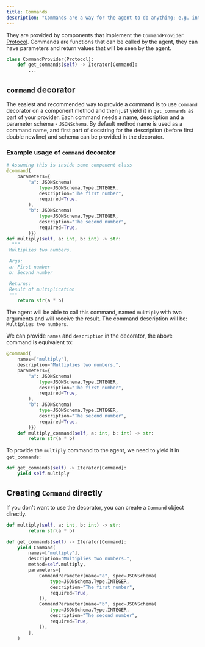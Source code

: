 ```yaml
---
title: Commands
description: "Commands are a way for the agent to do anything; e.g. interact with the user or APIs and use tools."
---
```


 They are provided by components that implement the `CommandProvider` [<Icon icon="gear" iconType="solid"/> Protocol](/classic/forge/components/protocols). Commands are functions that can be called by the agent, they can have parameters and return values that will be seen by the agent.

```py
class CommandProvider(Protocol):
    def get_commands(self) -> Iterator[Command]:
        ...
```

## `command` decorator

The easiest and recommended way to provide a command is to use `command` decorator on a component method and then just yield it in `get_commands` as part of your provider. Each command needs a name, description and a parameter schema - `JSONSchema`. By default method name is used as a command name, and first part of docstring for the description (before first double newline) and schema can be provided in the decorator.

### Example usage of `command` decorator

```py
# Assuming this is inside some component class
@command(
    parameters={
        "a": JSONSchema(
            type=JSONSchema.Type.INTEGER,
            description="The first number",
            required=True,
        ),
        "b": JSONSchema(
            type=JSONSchema.Type.INTEGER,
            description="The second number",
            required=True,
        )})
def multiply(self, a: int, b: int) -> str:
  """
 Multiplies two numbers.

 Args:
 a: First number
 b: Second number

 Returns:
 Result of multiplication
 """
    return str(a * b)
```

The agent will be able to call this command, named `multiply` with two arguments and will receive the result. The command description will be: `Multiplies two numbers.`

We can provide `names` and `description` in the decorator, the above command is equivalent to:

```py
@command(
    names=["multiply"],
    description="Multiplies two numbers.",
    parameters={
        "a": JSONSchema(
            type=JSONSchema.Type.INTEGER,
            description="The first number",
            required=True,
        ),
        "b": JSONSchema(
            type=JSONSchema.Type.INTEGER,
            description="The second number",
            required=True,
        )})
    def multiply_command(self, a: int, b: int) -> str:
        return str(a * b)
```

To provide the `multiply` command to the agent, we need to yield it in `get_commands`:

```py
def get_commands(self) -> Iterator[Command]:
    yield self.multiply
```

## Creating `Command` directly

If you don't want to use the decorator, you can create a `Command` object directly.

```py
def multiply(self, a: int, b: int) -> str:
        return str(a * b)

def get_commands(self) -> Iterator[Command]:
    yield Command(
        names=["multiply"],
        description="Multiplies two numbers.",
        method=self.multiply,
        parameters=[
            CommandParameter(name="a", spec=JSONSchema(
                type=JSONSchema.Type.INTEGER,
                description="The first number",
                required=True,
            )),
            CommandParameter(name="b", spec=JSONSchema(
                type=JSONSchema.Type.INTEGER,
                description="The second number",
                required=True,
            )),
        ],
    )
```

